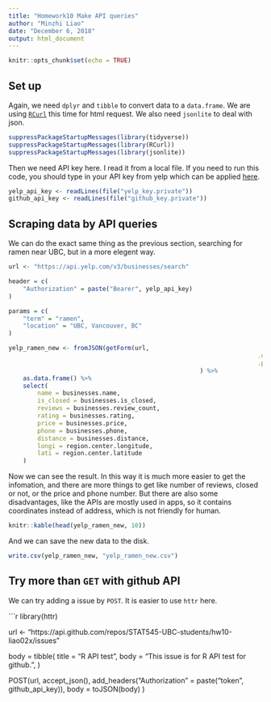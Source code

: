 ```yaml
---
title: "Homework10 Make API queries"
author: "Minzhi Liao"
date: "December 6, 2018"
output: html_document
---
```


```r
knitr::opts_chunk$set(echo = TRUE)
```

## Set up

Again, we need `dplyr` and `tibble` to convert data to a `data.frame`. We are using [`RCurl`](http://www.rdocumentation.org/packages/RCurl) this time for html request. We also need `jsonlite` to deal with json.

```r
suppressPackageStartupMessages(library(tidyverse))
suppressPackageStartupMessages(library(RCurl))
suppressPackageStartupMessages(library(jsonlite))
```

Then we need API key here. I read it from a local file. If you need to run this code, you should type in your API key from yelp which can be applied [here](https://www.yelp.com/developers/v3/manage_app).

```r
yelp_api_key <- readLines(file("yelp_key.private"))
github_api_key <- readLines(file("github_key.private"))
```

## Scraping data by API queries

We can do the exact same thing as the previous section, searching for ramen near UBC, but in a more elegent way.

```r
url <- "https://api.yelp.com/v3/businesses/search"

header = c(
	"Authorization" = paste("Bearer", yelp_api_key)
)

params = c(
	"term" = "ramen",
	"location" = "UBC, Vancouver, BC"
)

yelp_ramen_new <- fromJSON(getForm(url, 
																	 .opts = list(httpheader = header), 
																	 .params = params)
													 ) %>%
	as.data.frame() %>%
	select(
		name = businesses.name,
		is_closed = businesses.is_closed,
		reviews = businesses.review_count,
		rating = businesses.rating,
		price = businesses.price,
		phone = businesses.phone,
		distance = businesses.distance,
		longi = region.center.longitude,
		lati = region.center.latitude
	)
```

Now we can see the result. In this way it is much more easier to get the infomation, and there are more things to get like number of reviews, closed or not, or the price and phone number. But there are also some disadvantages, like the APIs are mostly used in apps, so it contains coordinates instead of address, which is not friendly for human.

```r
knitr::kable(head(yelp_ramen_new, 10))
```

And we can save the new data to the disk.

```r
write.csv(yelp_ramen_new, "yelp_ramen_new.csv")
```


## Try more than `GET` with github API

We can try adding a issue by `POST`. It is easier to use `httr` here.

```r
library(httr)

url <- "https://api.github.com/repos/STAT545-UBC-students/hw10-liao02x/issues"

body = tibble(
	title = "R API test",
	body = "This issue is for R API test for github.",
)

POST(url,
  accept_json(),
  add_headers("Authorization" = paste("token", github_api_key)),
  body = toJSON(body)
)

